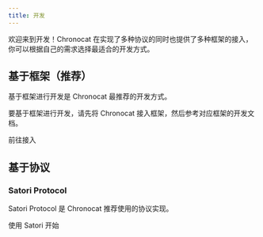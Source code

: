 ```yaml
---
title: 开发
---
```



<AreaDevelop />

欢迎来到开发！Chronocat
在实现了多种协议的同时也提供了多种框架的接入，你可以根据自己的需求选择最适合的开发方式。

## 基于框架（推荐）

基于框架进行开发是 Chronocat 最推荐的开发方式。

要基于框架进行开发，请先将 Chronocat 接入框架，然后参考对应框架的开发文档。

<Link
  className="button button--secondary button--lg button--normal"
  to="/connect"
>
  <span>前往接入</span>
</Link>

## 基于协议

### Satori Protocol

Satori Protocol 是 Chronocat 推荐使用的协议实现。

<Link
  className="button button--secondary button--lg button--develop"
  to="/develop/satori"
>
  <span>使用 Satori 开始</span>
</Link>
